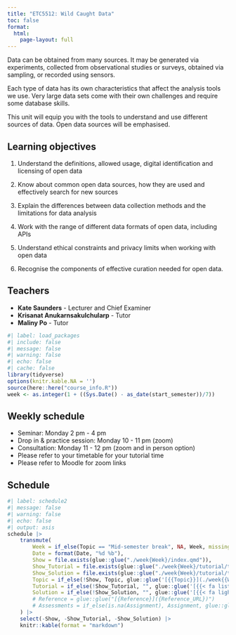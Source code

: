 ```yaml
---
title: "ETC5512: Wild Caught Data"
toc: false
format:
  html:
    page-layout: full
---
```


Data can be obtained from many sources. It may be generated via experiments, collected from observational studies or surveys, obtained via sampling, or recorded using sensors. 

Each type of data has its own characteristics that affect the analysis tools we use. Very large data sets come with their own challenges and require some database skills. 

This unit will equip you with the tools to understand and use different sources of data. Open data sources will be emphasised.

## Learning objectives

1. Understand the definitions, allowed usage, digital identification and licensing of open data

2. Know about common open data sources, how they are used and effectively search for new sources

3. Explain the differences between data collection methods and the limitations for data analysis

4. Work with the range of different data formats of open data, including APIs

5. Understand ethical constraints and privacy limits when working with open data

6. Recognise the components of effective curation needed for open data.

## Teachers

* **Kate Saunders** - Lecturer and Chief Examiner
* **Krisanat Anukarnsakulchularp** - Tutor 
* **Maliny Po** - Tutor


```r
#| label: load_packages
#| include: false
#| message: false
#| warning: false
#| echo: false
#| cache: false
library(tidyverse)
options(knitr.kable.NA = '')
source(here::here("course_info.R"))
week <- as.integer(1 + ((Sys.Date() - as_date(start_semester))/7))
```

## Weekly schedule

* Seminar: Monday  2 pm - 4 pm
* Drop in & practice session: Monday 10 - 11 pm (zoom)
* Consultation: Monday 11 - 12 pm (zoom and in person option)
* Please refer to your timetable for your tutorial time
* Please refer to Moodle for zoom links

## Schedule

```r
#| label: schedule2
#| message: false
#| warning: false
#| echo: false
#| output: asis
schedule |>
    transmute(
        Week = if_else(Topic == "Mid-semester break", NA, Week, missing = Week),
        Date = format(Date, "%d %b"),
        Show = file.exists(glue::glue("./week{Week}/index.qmd")),
        Show_Tutorial = file.exists(glue::glue("./week{Week}/tutorial/tutorial-0{Week}.qmd")),
        Show_Solution = file.exists(glue::glue("./week{Week}/tutorial/tutorial-0{Week}-sol.qmd")),
        Topic = if_else(!Show, Topic, glue::glue('[{{Topic}}](./week{{Week}}/index.html){target="_blank"}', .open = "{{", .close = "}}")),
        Tutorial = if_else(!Show_Tutorial, "", glue::glue('[{{< fa list-check >}}](./week{{{Week}}}/tutorial/tutorial-0{{{Week}}}.html){target="_blank"}', .open = "{{{", .close = "}}}")),
        Solution = if_else(!Show_Solution, "", glue::glue('[{{< fa lightbulb >}}](./week{{{Week}}}/tutorial/tutorial-0{{{Week}}}-sol.html){target="_blank"}', .open = "{{{", .close = "}}}"))
        # Reference = glue::glue("[{Reference}]({Reference_URL})")
        # Assessments = if_else(is.na(Assignment), Assignment, glue::glue("[{Assignment}]({File})"))
    ) |>
    select(-Show, -Show_Tutorial, -Show_Solution) |>
    knitr::kable(format = "markdown")
```